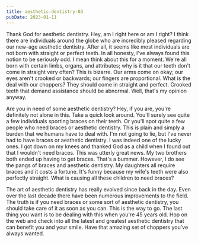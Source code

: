 ```yaml
---
title: aesthetic-dentistry-03
pubDate: 2023-01-11
---
```


Thank God for aesthetic dentistry. Hey, am I right here or am I right? I think there are individuals around the globe who are incredibly pleased regarding our new-age aesthetic dentistry. After all, it seems like most individuals are not born with straight or perfect teeth. In all honesty, I've always found this notion to be seriously odd. I mean think about this for a moment. We're all born with certain limbs, organs, and attributes; why is it that our teeth don't come in straight very often? This is bizarre. Our arms come on okay; our eyes aren't crooked or backwards; our fingers are proportional. What is the deal with our choppers? They should come in straight and perfect. Crooked teeth that demand assistance should be abnormal. Well, that's my opinion anyway. 

Are you in need of some aesthetic dentistry? Hey, if you are, you're definitely not alone in this. Take a quick look around. You'll surely see quite a few individuals sporting braces on their teeth. Or you'll spot quite a few people who need braces or aesthetic dentistry. This is plain and simply a burden that we humans have to deal with. I'm not going to lie, but I've never had to have braces or aesthetic dentistry. I was indeed one of the lucky ones. I got down on my knees and thanked God as a child when I found out that I wouldn't need braces. This was utterly great news. My two brothers both ended up having to get braces. That's a bummer. However, I do see the pangs of braces and aesthetic dentistry. My daughters all require braces and it costs a fortune. It's funny because my wife's teeth were also perfectly straight. What is causing all these children to need braces? 

The art of aesthetic dentistry has really evolved since back in the day. Even over the last decade there have been numerous improvements to the field. The truth is if you need braces or some sort of aesthetic dentistry, you should take care of it as soon as you can. This is the way to go. The last thing you want is to be dealing with this when you're 45 years old. Hop on the web and check into all the latest and greatest aesthetic dentistry that can benefit you and your smile. Have that amazing set of choppers you've always wanted.